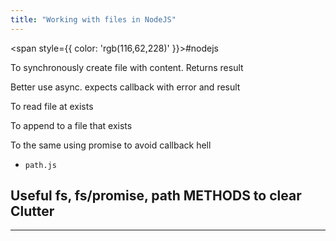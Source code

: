 ```yaml
---
title: "Working with files in NodeJS"
---
```



<span style={{ color: 'rgb(116,62,228)' }}>#nodejs</span> 



To synchronously create file with content. Returns result



Better use async. expects callback with error and result



To read file at exists



To append to a file that exists



To the same using promise to avoid callback hell



- `path.js`



## Useful fs, fs/promise, path METHODS to clear Clutter
---


